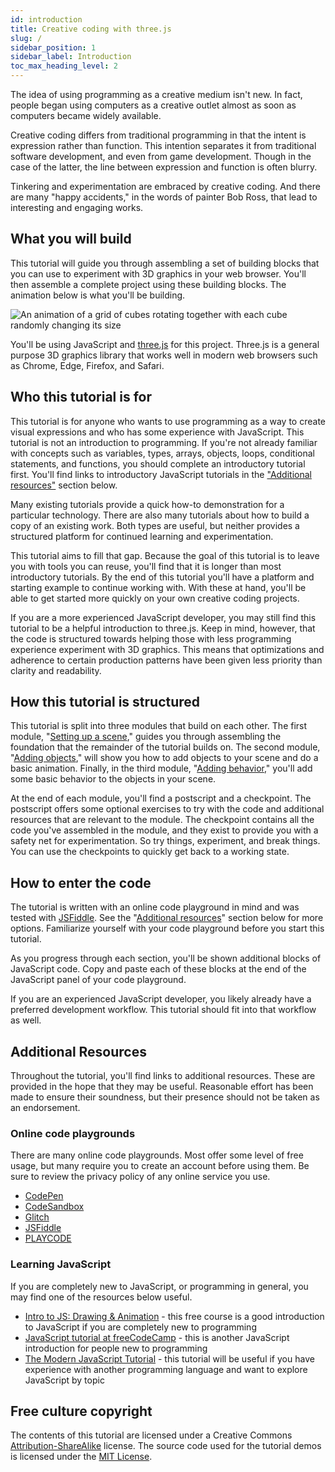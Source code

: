 ```yaml
---
id: introduction
title: Creative coding with three.js
slug: /
sidebar_position: 1
sidebar_label: Introduction
toc_max_heading_level: 2
---
```


The idea of using programming as a creative medium isn't new. In fact, people began using computers as a creative outlet almost as soon as computers became widely available.

Creative coding differs from traditional programming in that the intent is expression rather than function. This intention separates it from traditional software development, and even from game development. Though in the case of the latter, the line between expression and function is often blurry.

Tinkering and experimentation are embraced by creative coding. And there are many "happy accidents," in the words of painter Bob Ross, that lead to interesting and engaging works.

## What you will build

This tutorial will guide you through assembling a set of building blocks that you can use to experiment with 3D graphics in your web browser. You'll then assemble a complete project using these building blocks. The animation below is what you'll be building.

![An animation of a grid of cubes rotating together with each cube randomly changing its size](./assets/finished-project.gif "What you will build in this tutorial")

You'll be using JavaScript and [three.js](https://threejs.org/) for this project. Three.js is a general purpose 3D graphics library that works well in modern web browsers such as Chrome, Edge, Firefox, and Safari.

## Who this tutorial is for

This tutorial is for anyone who wants to use programming as a way to create visual expressions and who has some experience with JavaScript. This tutorial is not an introduction to programming. If you're not already familiar with concepts such as variables, types, arrays, objects, loops, conditional statements, and functions, you should complete an introductory tutorial first. You'll find links to introductory JavaScript tutorials in the ["Additional resources"](#learning-javascript) section below.

Many existing tutorials provide a quick how-to demonstration for a particular technology. There are also many tutorials about how to build a copy of an existing work. Both types are useful, but neither provides a structured platform for continued learning and experimentation.

This tutorial aims to fill that gap. Because the goal of this tutorial is to leave you with tools you can reuse, you'll find that it is longer than most introductory tutorials. By the end of this tutorial you'll have a platform and starting example to continue working with. With these at hand, you'll be able to get started more quickly on your own creative coding projects.

If you are a more experienced JavaScript developer, you may still find this tutorial to be a helpful introduction to three.js. Keep in mind, however, that the code is structured towards helping those with less programming experience experiment with 3D graphics. This means that optimizations and adherence to certain production patterns have been given less priority than clarity and readability.

## How this tutorial is structured

This tutorial is split into three modules that build on each other. The first module, "[Setting up a scene][MODSCENE]," guides you through assembling the foundation that the remainder of the tutorial builds on. The second module, "[Adding objects][MODOBJ]," will show you how to add objects to your scene and do a basic animation. Finally, in the third module, "[Adding behavior][MODBEHAVE]," you'll add some basic behavior to the objects in your scene.

At the end of each module, you'll find a postscript and a checkpoint. The postscript offers some optional exercises to try with the code and additional resources that are relevant to the module. The checkpoint contains all the code you've assembled in the module, and they exist to provide you with a safety net for experimentation. So try things, experiment, and break things. You can use the checkpoints to quickly get back to a working state.

## How to enter the code

The tutorial is written with an online code playground in mind and was tested with [JSFiddle](https://jsfiddle.net). See the "[Additional resources](#online-code-playgrounds)" section below for more options. Familiarize yourself with your code playground before you start this tutorial.

As you progress through each section, you'll be shown additional blocks of JavaScript code. Copy and paste each of these blocks at the end of the JavaScript panel of your code playground.

If you are an experienced JavaScript developer, you likely already have a preferred development workflow. This tutorial should fit into that workflow as well.

## Additional Resources

Throughout the tutorial, you'll find links to additional resources. These are provided in the hope that they may be useful. Reasonable effort has been made to ensure their soundness, but their presence should not be taken as an endorsement.

### Online code playgrounds

There are many online code playgrounds. Most offer some level of free usage, but many require you to create an account before using them. Be sure to review the privacy policy of any online service you use.

* [CodePen](https://codepen.io/)
* [CodeSandbox](https://codesandbox.io/)
* [Glitch](https://glitch.com/)
* [JSFiddle](https://jsfiddle.net)
* [PLAYCODE](https://playcode.io/)

### Learning JavaScript

If you are completely new to JavaScript, or programming in general, you may find one of the resources below useful.

* [Intro to JS: Drawing & Animation](https://www.khanacademy.org/computing/computer-programming/programming) - this free course is a good introduction to JavaScript if you are completely new to programming
* [JavaScript tutorial at freeCodeCamp](https://www.freecodecamp.org/news/full-javascript-course-for-beginners/) - this is another JavaScript introduction for people new to programming
* [The Modern JavaScript Tutorial](https://javascript.info/) - this tutorial will be useful if you have experience with another programming language and want to explore JavaScript by topic

## Free culture copyright

The contents of this tutorial are licensed under a Creative Commons [Attribution-ShareAlike](https://creativecommons.org/licenses/by-sa/4.0/) license. The source code used for the tutorial demos is licensed under the [MIT License](https://opensource.org/licenses/MIT).

[MODSCENE]: ./scene-setup/index.mdx
[MODOBJ]: ./adding-objects/index.mdx
[MODBEHAVE]: ./adding-behavior/index.mdx
